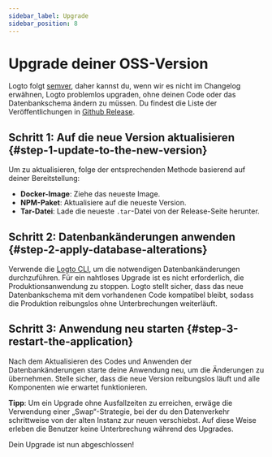 ```yaml
---
sidebar_label: Upgrade
sidebar_position: 8
---
```


# Upgrade deiner OSS-Version

Logto folgt [semver](https://semver.org/), daher kannst du, wenn wir es nicht im Changelog erwähnen, Logto problemlos upgraden, ohne deinen Code oder das Datenbankschema ändern zu müssen. Du findest die Liste der Veröffentlichungen in [Github Release](https://github.com/logto-io/logto/releases).

## Schritt 1: Auf die neue Version aktualisieren \{#step-1-update-to-the-new-version}

Um zu aktualisieren, folge der entsprechenden Methode basierend auf deiner Bereitstellung:

- **Docker-Image**: Ziehe das neueste Image.
- **NPM-Paket**: Aktualisiere auf die neueste Version.
- **Tar-Datei**: Lade die neueste `.tar`-Datei von der Release-Seite herunter.

## Schritt 2: Datenbankänderungen anwenden \{#step-2-apply-database-alterations}

Verwende die [Logto CLI](/logto-oss/using-cli/database-alteration/), um die notwendigen Datenbankänderungen durchzuführen. Für ein nahtloses Upgrade ist es nicht erforderlich, die Produktionsanwendung zu stoppen. Logto stellt sicher, dass das neue Datenbankschema mit dem vorhandenen Code kompatibel bleibt, sodass die Produktion reibungslos ohne Unterbrechungen weiterläuft.

## Schritt 3: Anwendung neu starten \{#step-3-restart-the-application}

Nach dem Aktualisieren des Codes und Anwenden der Datenbankänderungen starte deine Anwendung neu, um die Änderungen zu übernehmen. Stelle sicher, dass die neue Version reibungslos läuft und alle Komponenten wie erwartet funktionieren.

**Tipp**: Um ein Upgrade ohne Ausfallzeiten zu erreichen, erwäge die Verwendung einer „Swap“-Strategie, bei der du den Datenverkehr schrittweise von der alten Instanz zur neuen verschiebst. Auf diese Weise erleben die Benutzer keine Unterbrechung während des Upgrades.

Dein Upgrade ist nun abgeschlossen!
